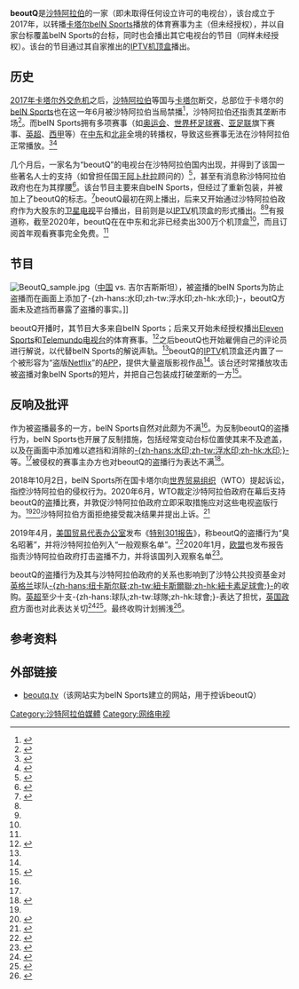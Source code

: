 {{Lowercase}}
{{noteTA
|G1=football
|G2=epl
|1=zh-hans:机顶盒;zh-tw:機上盒;zh-hk:機頂盒;
}}
{{Infobox TV channel
| name              = beoutQ
| logofile          = BeOutQ logo.png
| logosize          =
| launch            = 2017
| closed date       = 
| picture format    =
| share             =
| share as of       =
| share source      =
| network           = 
| website           =
| owner             = 未知
| slogan            =
| country           = {{SAU}}
| language          = [[阿拉伯语|阿拉伯语]]
| broadcast area    = [[中东|中东]]及[[北非|北非]]
| affiliates        =
| headquarters      = 
| former names      =
| sister names      =
}}
'''beoutQ'''是[[沙特阿拉伯|沙特阿拉伯]]的一家{{le|海盗电视台|Pirate television}}（即未取得任何设立许可的电视台），该台成立于2017年，以转播[[卡塔尔|卡塔尔]][[beIN_Sports|beIN Sports]]播放的体育赛事为主（但未经授权），并以自家台标覆盖beIN Sports的台标，同时也会播出其它电视台的节目（同样未经授权）。该台的节目通过其自家推出的[[IPTV|IPTV]][[机顶盒|机顶盒]]播出。

==历史==
[[2017年卡塔尔外交危机|2017年卡塔尔外交危机]]之后，[[沙特阿拉伯|沙特阿拉伯]]等国与[[卡塔尔|卡塔尔]]断交，总部位于卡塔尔的[[beIN_Sports|beIN Sports]]也在这一年6月被沙特阿拉伯当局禁播<ref>{{cite news |author1=Zahraa Alkhalisi |title=Blocked in Dubai: Qatar cartoon and soccer channels |url=https://money.cnn.com/2017/06/08/media/uae-qatar-media-blocked/index.html |accessdate=2020-09-08 |publisher=CNN |date=2017-06-08 |language=en |archive-date=2019-12-08 |archive-url=https://web.archive.org/web/20191208063725/https://money.cnn.com/2017/06/08/media/uae-qatar-media-blocked/index.html |dead-url=no }}</ref>，沙特阿拉伯还指责其垄断市场<ref name=brabbiz>{{cite news |url=https://www.arabianbusiness.com/media/399237-saudis-dismiss-bein-sports-fifa-world-cup-tv-piracy-claim |title=Saudis dismiss beIN Sports' FIFA World Cup TV piracy claim |work=ArabianBusiness.com |access-date=2020-09-08 |date=2018-06-22 |language=en |archive-date=2019-06-21 |archive-url=https://web.archive.org/web/20190621220122/https://www.arabianbusiness.com/media/399237-saudis-dismiss-bein-sports-fifa-world-cup-tv-piracy-claim |dead-url=no }}</ref>。而beIN Sports拥有多项赛事（如[[奥运会|奥运会]]、[[世界杯足球赛|世界杯足球赛]]、[[亚足联|亚足联]]旗下赛事、[[英超|英超]]、[[西甲|西甲]]等）在[[中东|中东]]和[[北非|北非]]全境的转播权，导致这些赛事无法在沙特阿拉伯正常播放。<ref>{{cite news |url=https://www2.gulf-times.com/story/603496/Premier-League-gets-tough-with-Saudi-piracy |title=Premier League gets tough with Saudi piracy |date=2018-08-21 |work=Gulf-Times |access-date=2020-09-08 |language=en |archive-date=2020-08-26 |archive-url=https://web.archive.org/web/20200826051542/https://gulf-times.com/story/603496/Premier-League-gets-tough-with-Saudi-piracy |dead-url=no }}</ref><ref name=nyt>{{cite news |url=https://www.nytimes.com/2018/08/16/sports/qatar-saudi-arabia-beoutq-bein-sports.html |title=Qatar's BeIN Sports Says It Has Proof of Saudi Role in Piracy Dispute |work=The New York Times |access-date=2020-09-08 |date=2018-08-16 |language=en |archive-date=2020-08-01 |archive-url=https://web.archive.org/web/20200801051218/https://www.nytimes.com/2018/08/16/sports/qatar-saudi-arabia-beoutq-bein-sports.html |dead-url=no }}</ref>

几个月后，一家名为“beoutQ”的电视台在沙特阿拉伯国内出现，并得到了该国一些著名人士的支持（如曾担任国王[[阿卜杜拉·本·阿卜杜勒-阿齐兹·阿勒沙特|阿卜杜拉]]顾问的{{le|沙特·卡塔尼|Saud_al-Qahtani}}）<ref name=holly>{{cite web|author=Alex Ritman|url=https://www.hollywoodreporter.com/features/could-be-worlds-biggest-state-sponsored-piracy-operation-1217919|title=Could This Be the World's Biggest State-Sponsored Piracy Operation?|website=The Hollywood Reporter|access-date=2020-09-08|date=2019-06-20|language=en|archive-date=2019-06-21|archive-url=https://web.archive.org/web/20190621205623/https://www.hollywoodreporter.com/features/could-be-worlds-biggest-state-sponsored-piracy-operation-1217919|dead-url=no}}</ref>，甚至有消息称沙特阿拉伯政府也在为其撑腰<ref name=netease>{{cite news |title=沙特政府支持盗播英超 英国怒了世贸主席明确反对 |url=http://sports.163.com/20/0620/08/FFI5LPP200058781.html |accessdate=2020-09-08 |publisher=网易 |date=2020-06-20 |language=zh-hans}}</ref>。该台节目主要来自beIN Sports，但经过了重新包装，并被加上了beoutQ的标志。<ref name=jiemian>{{cite news |author1=罗斯LS |title=大力打击盗版，英超联盟与非法流媒体BeoutQ持续斗争 |url=https://www.jiemian.com/article/3969833.html |accessdate=2020-09-08 |publisher=界面新闻 |date=2020-02-12 |language=zh-hans}}</ref>beoutQ最初在网上播出，后来又开始通过沙特阿拉伯政府作为大股东的{{le|阿拉伯卫星通信组织|Arab Satellite Communications Organization|Arabsat}}[[卫星电视|卫星电视]]平台播出，目前则是以[[IPTV|IPTV]]机顶盒的形式播出。<ref name=jiemian/><ref name=holly/>有报道称，截至2020年，beoutQ在在中东和北非已经卖出300万个机顶盒<ref name=netease/>，而且订阅首年观看赛事完全免费。<ref name=holly/>

==节目==
[[File:BeoutQ_sample.jpg|thumb]]（[[中国国家足球队|中国]] vs. 吉尔吉斯斯坦），被盗播的beIN Sports为防止盗播而在画面上添加了-{zh-hans:水印;zh-tw:浮水印;zh-hk:水印;}-，beoutQ方面未及遮挡而暴露了盗播的事实。]]

beoutQ开播时，其节目大多来自beIN Sports；后来又开始未经授权播出[[Eleven_Sports|Eleven Sports]]和[[Telemundo电视台|Telemundo电视台]]的体育赛事。<ref>{{cite news |url=https://www.arabianbusiness.com/media/398975-nbcuniversal-says-fifa-world-cup-broadcasts-were-stolen-in-middle-east |title=NBCUniversal says FIFA World Cup broadcasts were stolen in Middle East |work=ArabianBusiness.com |access-date=2020-09-08 |date=2018-06-19 |language=en |archive-date=2020-07-26 |archive-url=https://web.archive.org/web/20200726194433/https://www.arabianbusiness.com/media/398975-nbcuniversal-says-fifa-world-cup-broadcasts-were-stolen-in-middle-east |dead-url=no }}</ref>之后beoutQ也开始雇佣自己的评论员进行解说，以代替beIN Sports的解说声轨。<ref name=holly/>beoutQ的[[IPTV|IPTV]]机顶盒还内置了一个被形容为“盗版[[Netflix|Netflix]]”的[[APP|APP]]，提供大量盗版影视作品<ref name=holly/>。该台还时常播放攻击被盗播对象beIN Sports的短片，并把自己包装成打破垄断的一方<ref name=nyt2>{{cite news |url=https://www.nytimes.com/2018/05/09/sports/bein-sports-qatar-beoutq.html |title=The Brazen Bootlegging of a Multibillion-Dollar Sports Network |first=Tariq |last=Panja |work=The New York Times |date=2018-05-09 |accessdate=2020-09-08 |language=en |archive-date=2020-08-01 |archive-url=https://web.archive.org/web/20200801051212/https://www.nytimes.com/2018/05/09/sports/bein-sports-qatar-beoutq.html |dead-url=no }}</ref>。

==反响及批评==
作为被盗播最多的一方，beIN Sports自然对此颇为不满<ref name=nyt/>。为反制beoutQ的盗播行为，beIN Sports也开展了反制措施，包括经常变动台标位置使其来不及遮盖，以及在画面中添加难以遮挡和消除的[[數位浮水印|-{zh-hans:水印;zh-tw:浮水印;zh-hk:水印;}-]]等。<ref name=holly/>被侵权的赛事主办方也对beoutQ的盗播行为表达不满<ref>{{cite news |title=国际奥委会和足球组织敦促美政府对非法IPTV服务采取行动 |url=http://ipr.mofcom.gov.cn/article/gjxw/gjzzh/other/202002/1947708.html |accessdate=2020-09-08 |publisher=中国保护知识产权网 |date=2020-02-13 |language=zh-hans}}</ref>。

2018年10月2日，beIN Sports所在国卡塔尔向[[世界贸易组织|世界贸易组织]]（WTO）提起诉讼，指控沙特阿拉伯的侵权行为。2020年6月，WTO裁定沙特阿拉伯政府在幕后支持beoutQ的盗播比赛，并敦促沙特阿拉伯政府立即采取措施应对这些电视盗版行为。<ref name=netease/><ref>{{cite news |title=WTO就沙特支持本国盗版组织一案作出终裁 |url=http://ipr.mofcom.gov.cn/article/gjxw/gbhj/yzqt/stalb/202006/1952360.html |accessdate=2020-09-08 |publisher=中国保护知识产权网 |date=2020-06-28 |language=zh-hans}}</ref>沙特阿拉伯方面拒绝接受裁决结果并提出上诉。<ref>{{cite news |title=Saudi Arabia appeals WTO piracy ruling |url=https://www.sportbusiness.com/news/saudi-arabia-appeals-wto-piracy-ruling/ |accessdate=2020-09-08 |publisher=SportBusiness |date=2020-07-30 |language=en |archive-date=2022-01-04 |archive-url=https://web.archive.org/web/20220104061519/https://www.sportbusiness.com/news/saudi-arabia-appeals-wto-piracy-ruling/ |dead-url=no }}</ref>

2019年4月，[[美国贸易代表办公室|美国贸易代表办公室]]发布《[[特别301报告|特别301报告]]》，称beoutQ的盗播行为“臭名昭著”，并将沙特阿拉伯列入“一般观察名单”。<ref name=SportsPro>{{cite web|author=Steven Impey|title=US places Saudi Arabia on Watch List amid BeoutQ piracy case|url=https://www.sportspromedia.com/news/us-government-saudi-arabia-watch-list-beoutq-piracy|date=2019-04-26|website=SportsPro Media|access-date=2020-09-08|language=en|archive-date=2019-12-14|archive-url=https://web.archive.org/web/20191214052617/http://www.sportspromedia.com/news/us-government-saudi-arabia-watch-list-beoutq-piracy|dead-url=no}}</ref>2020年1月，[[欧盟|欧盟]]也发布报告指责沙特阿拉伯政府打击盗播不力，并将该国列入观察名单<ref name=SportsPro2>{{cite web|author=Sam Carp|url=https://www.sportspromedia.com/news/saudi-arabia-beoutq-european-commission-piracy-uefa-premier-league-la-liga|title=Saudi Arabia criticised by European Commission over BeoutQ inaction|website=SportsPro Media|access-date=2020-09-08|date=2020-01-28|language=en|archive-date=2020-02-18|archive-url=https://web.archive.org/web/20200218162055/https://www.sportspromedia.com/news/saudi-arabia-beoutq-european-commission-piracy-uefa-premier-league-la-liga|dead-url=no}}</ref>。

beoutQ的盗播行为及其与沙特阿拉伯政府的关系也影响到了沙特公共投资基金对[[英格兰|英格兰]]球队[[纽卡斯尔联足球俱乐部|-{zh-hans:纽卡斯尔联;zh-tw:紐卡斯爾聯;zh-hk:紐卡素足球會;}-]]的收购。[[英超|英超]]至少十支-{zh-hans:球队;zh-tw:球隊;zh-hk:球會;}-表达了担忧，[[英国政府|英国政府]]方面也对此表达关切<ref>{{cite news |title=英超至少10队反对纽卡收购案 嫌沙特财团纵容盗播 |url=https://sports.sina.com.cn/g/pl/2020-05-14/doc-iircuyvi2981716.shtml |accessdate=2020-09-08 |agency=直播吧 |publisher=新浪 |date=2020-05-14 |language=zh-hans}}</ref><ref>{{cite news |title=因沙特国内盗播比赛侵权 英方搁置其财团购纽卡|url=https://sports.sina.com.cn/g/pl/2020-06-09/doc-iirczymk6134441.shtml |accessdate=2020-09-08 |agency=直播吧 |publisher=新浪 |date=2020-06-09 |language=zh-hans}}</ref>。最终收购计划搁浅<ref>{{cite news |title=沙特王储撤回纽卡收购案 球队老板仍净赚1700万镑 |url=http://sports.163.com/20/0731/07/FIRLMAE600058781.html |accessdate=2020-09-08 |publisher=网易 |date=2020-07-31 |language=zh-hans}}</ref>。

==参考资料==
{{reflist|30em}}

==外部链接==
*[https://beoutq.tv/ beoutq.tv]{{Wayback|url=https://beoutq.tv/ |date=20200721202414 }}（该网站实为beIN Sports建立的网站，用于控诉beoutQ）

[[Category:沙特阿拉伯媒體|Category:沙特阿拉伯媒體]]
[[Category:网络电视|Category:网络电视]]
